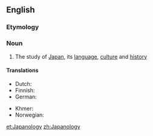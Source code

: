 ==English==

===Etymology===
{{suffix|Japan|ology|lang=en}}

===Noun===
{{wikipedia}}
{{en-noun|-}}

# The study of [[Japan]], its [[language]], [[culture]] and [[history]]

====Translations====
{{trans-top|the study of Japan}}
* Dutch: {{t|nl|japanologie|f}}
* Finnish: {{t+|fi|japanologia}}
* German: {{t+|de|Japanologie|f}}
{{trans-mid}}
* Khmer: {{t|km|ជប៉ុនវិទ្យា|tr=cea’pon vityie|sc=Khmr}}
* Norwegian: {{t+|no|japanologi|m}}
{{trans-bottom}}

[[et:Japanology]]
[[zh:Japanology]]